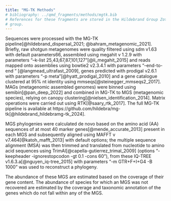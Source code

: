 ```yaml
---
title: "MG-TK Methods"
# bibliography: ../qmd_fragments/methods/mgtk.bib
# References for these fragments are stored in the Hildebrand Group Zotero
# group.
---
```


Sequences were processed with the MG-TK pipeline[@hildebrand_dispersal_2021; @bahram_metagenomic_2021]. Briefly, raw shotgun metagenomes were quality filtered using sdm v1.63 with default parameters66, assembled using megahit v 1.2.9 with parameters “--k-list 25,43,67,87,101,127”[@li_megahit_2015] and reads mapped onto assemblies using bowtie2 v2.3.4.1 with parameters “--end-to-end “ [@langmead_ultrafast_2009], genes predicted with prodigal v2.6.1 with parameters “-p meta”[@hyatt_prodigal_2010] and a gene catalogue clustered at 95% nt identity using mmseqs[@steinegger_mmseqs2_2017]. MAGs (metagenomic assembled genomes) were binned using semibin[@pan_deep_2022] and combined in MG-TK to MGS (metagenomic species), relying on canopy clustering[@nielsen_identification_2014]. Matrix operations were carried out using RTK[@saary_rtk_2017]. The full MG-TK pipeline is available at https://github.com/hildebra/mg-tk[@hildebrand_hildebramg-tk_2024].

MGS phylogenies were calculated de novo based on the amino acid (AA) sequences of at most 40 marker genes[@mende_accurate_2013] present in each MGS and subsequently aligned using MAFFT v v7.464[@katoh_mafft_2013] with default options; the multiple sequence alignment (MSA) was then trimmed and translated from nucleotide to amino acid sequences using TrimAl[@capella-gutierrez_trimal_2009] (options “-keepheader -ignorestopcodon -gt 0.1 -cons 60”), from these IQ-TREE v1.6.3.a[@nguyen_iq-tree_2015] with parameters “-m GTR+F+I+G4 -B 1000” was used to reconstruct a phylogeny.

The abundance of these MGS are estimated based on the coverage of their gene content. The abundance of species for which an MGS was not recovered are estimated by the coverage and taxonomic annotation of the genes which do not fall within any of the MGS.